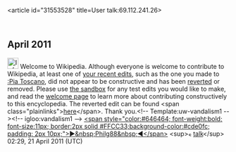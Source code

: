 <article id="31553528" title=User talk:69.112.241.26>
	<talkpage id="31553528" title="User talk:69.112.241.26">
== April 2011 ==
[[File:Information.svg|25px|alt=|link=]] Welcome to Wikipedia. Although everyone is welcome to contribute to Wikipedia, at least one of [[Special:Contributions/69.112.241.26|your recent edits]], such as the one you made to [[:Pia Toscano]], did not appear to be constructive and has been [[Help:Reverting|reverted]] or removed. Please use [[Wikipedia:Sandbox|the sandbox]] for any test edits you would like to make, and read the [[Wikipedia:Welcoming committee/Welcome to Wikipedia|welcome page]] to learn more about contributing constructively to this encyclopedia. The reverted edit can be found &lt;span class=&quot;plainlinks&quot;&gt;[http://en.wikipedia.org/w/index.php?diff=425104856 here]&lt;/span&gt;. Thank you.&lt;!-- Template:uw-vandalism1 --&gt;&lt;!-- igloo:vandalism1 --&gt; [[User:Philg88|&lt;span style=&quot;color:#646464; font-weight:bold; font-size:11px; border:2px solid #FFCC33;background-color:#cde0fc; padding: 2px 10px;&quot;&gt;►&amp;nbsp;Philg88&amp;nbsp;◄&lt;/span&gt;]] &lt;sup&gt;[[File:star.png|11px]][[User_talk:Philg88|talk]]&lt;/sup&gt; 02:29, 21 April 2011 (UTC)
	</talkpage>
</article>